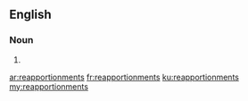 ==English==

===Noun===
{{head|en}}

# {{plural of|reapportionment}}

[[ar:reapportionments]]
[[fr:reapportionments]]
[[ku:reapportionments]]
[[my:reapportionments]]